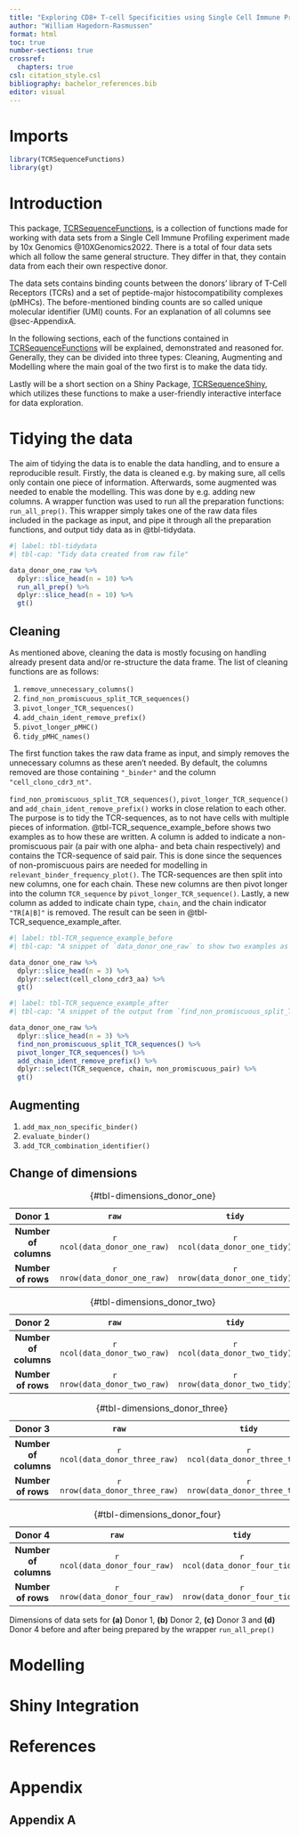 ```yaml
---
title: "Exploring CD8+ T-cell Specificities using Single Cell Immune Profiling with an Outlook to Reproducible Bio Data Science"
author: "William Hagedorn-Rasmussen"
format: html
toc: true
number-sections: true
crossref:
  chapters: true
csl: citation_style.csl
bibliography: bachelor_references.bib
editor: visual
---
```


# Imports {#sec-Import}

```r
library(TCRSequenceFunctions)
library(gt)
```

# Introduction {#sec-Intro}

This package, [TCRSequenceFunctions](https://github.com/WilliamH-R/TCRSequenceFunctions), is a collection of functions made for working with data sets from a Single Cell Immune Profiling experiment made by 10x Genomics @10XGenomics2022. There is a total of four data sets which all follow the same general structure. They differ in that, they contain data from each their own respective donor.

The data sets contains binding counts between the donors' library of T-Cell Receptors (TCRs) and a set of peptide-major histocompatibility complexes (pMHCs). The before-mentioned binding counts are so called unique molecular identifier (UMI) counts. For an explanation of all columns see @sec-AppendixA.

In the following sections, each of the functions contained in [TCRSequenceFunctions](https://github.com/WilliamH-R/TCRSequenceFunctions) will be explained, demonstrated and reasoned for. Generally, they can be divided into three types: Cleaning, Augmenting and Modelling where the main goal of the two first is to make the data tidy.

Lastly will be a short section on a Shiny Package, [TCRSequenceShiny](https://github.com/WilliamH-R/TCRSequenceShiny), which utilizes these functions to make a user-friendly interactive interface for data exploration.

# Tidying the data {#sec-TidyData}

The aim of tidying the data is to enable the data handling, and to ensure a reproducible result. Firstly, the data is cleaned e.g. by making sure, all cells only contain one piece of information. Afterwards, some augmented was needed to enable the modelling. This was done by e.g. adding new columns. A wrapper function was used to run all the preparation functions: `run_all_prep()`. This wrapper simply takes one of the raw data files included in the package as input, and pipe it through all the preparation functions, and output tidy data as in @tbl-tidydata.

```r
#| label: tbl-tidydata
#| tbl-cap: "Tidy data created from raw file"

data_donor_one_raw %>%
  dplyr::slice_head(n = 10) %>% 
  run_all_prep() %>% 
  dplyr::slice_head(n = 10) %>% 
  gt()
```

## Cleaning {#sec-CleaningData}

As mentioned above, cleaning the data is mostly focusing on handling already present data and/or re-structure the data frame. The list of cleaning functions are as follows:

1.  `remove_unnecessary_columns()`
2.  `find_non_promiscuous_split_TCR_sequences()`
3.  `pivot_longer_TCR_sequences()`
4.  `add_chain_ident_remove_prefix()`
5.  `pivot_longer_pMHC()`
6.  `tidy_pMHC_names()`

The first function takes the raw data frame as input, and simply removes the unnecessary columns as these aren't needed. By default, the columns removed are those containing `"_binder"` and the column `"cell_clono_cdr3_nt"`.

`find_non_promiscuous_split_TCR_sequences()`, `pivot_longer_TCR_sequence()` and `add_chain_ident_remove_prefix()` works in close relation to each other. The purpose is to tidy the TCR-sequences, as to not have cells with multiple pieces of information. @tbl-TCR_sequence_example_before shows two examples as to how these are written. A column is added to indicate a non-promiscuous pair (a pair with one alpha- and beta chain respectively) and contains the TCR-sequence of said pair. This is done since the sequences of non-promiscuous pairs are needed for modelling in `relevant_binder_frequency_plot()`. The TCR-sequences are then split into new columns, one for each chain. These new columns are then pivot longer into the column `TCR_sequence` by `pivot_longer_TCR_sequence()`. Lastly, a new column as added to indicate chain type, `chain`, and the chain indicator `"TR[A|B]"` is removed. The result can be seen in @tbl-TCR_sequence_example_after.

```r
#| label: tbl-TCR_sequence_example_before
#| tbl-cap: "A snippet of `data_donor_one_raw` to show two examples as to how TCR-sequences are written"

data_donor_one_raw %>% 
  dplyr::slice_head(n = 3) %>%
  dplyr::select(cell_clono_cdr3_aa) %>%
  gt()
```

```r
#| label: tbl-TCR_sequence_example_after
#| tbl-cap: "A snippet of the output from `find_non_promiscuous_split_TCR_sequences()` to show a tidy version of the TCR-sequences"

data_donor_one_raw %>%
  dplyr::slice_head(n = 3) %>%
  find_non_promiscuous_split_TCR_sequences() %>% 
  pivot_longer_TCR_sequences() %>% 
  add_chain_ident_remove_prefix() %>% 
  dplyr::select(TCR_sequence, chain, non_promiscuous_pair) %>%
  gt()
```

## Augmenting {#sec-AugmentingData}

1.  `add_max_non_specific_binder()`
2.  `evaluate_binder()`
3.  `add_TCR_combination_identifier()`

## Change of dimensions

::: {#tbl-dimensions layout-ncol="2"}
|      **Donor 1**      |          **`raw`**           |          **`tidy`**           |
|:------------------:|:------------------------:|:-------------------------:|
| **Number of columns** | `r ncol(data_donor_one_raw)` | `r ncol(data_donor_one_tidy)` |
|  **Number of rows**   | `r nrow(data_donor_one_raw)` | `r nrow(data_donor_one_tidy)` |

: {#tbl-dimensions_donor_one}

|      **Donor 2**      |          **`raw`**           |          **`tidy`**           |
|:------------------:|:------------------------:|:-------------------------:|
| **Number of columns** | `r ncol(data_donor_two_raw)` | `r ncol(data_donor_two_tidy)` |
|  **Number of rows**   | `r nrow(data_donor_two_raw)` | `r nrow(data_donor_two_tidy)` |

: {#tbl-dimensions_donor_two}

|      **Donor 3**      |           **`raw`**            |           **`tidy`**            |
|:-----------------:|:------------------------:|:-------------------------:|
| **Number of columns** | `r ncol(data_donor_three_raw)` | `r ncol(data_donor_three_tidy)` |
|  **Number of rows**   | `r nrow(data_donor_three_raw)` | `r nrow(data_donor_three_tidy)` |

: {#tbl-dimensions_donor_three}

|      **Donor 4**      |           **`raw`**           |           **`tidy`**           |
|:------------------:|:------------------------:|:-------------------------:|
| **Number of columns** | `r ncol(data_donor_four_raw)` | `r ncol(data_donor_four_tidy)` |
|  **Number of rows**   | `r nrow(data_donor_four_raw)` | `r nrow(data_donor_four_tidy)` |

: {#tbl-dimensions_donor_four}

Dimensions of data sets for **(a)** Donor 1, **(b)** Donor 2, **(c)** Donor 3 and **(d)** Donor 4 before and after being prepared by the wrapper `run_all_prep()`
:::

# Modelling {#sec-ModelData}

# Shiny Integration {#sec-Shiny}

# References {.unnumbered}

# Appendix {#sec-Appendix}

## Appendix A {#sec-AppendixA}
